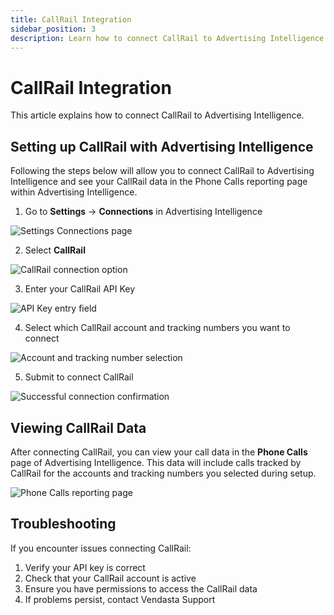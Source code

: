 ```yaml
---
title: CallRail Integration
sidebar_position: 3
description: Learn how to connect CallRail to Advertising Intelligence
---
```


# CallRail Integration

This article explains how to connect CallRail to Advertising Intelligence.

## Setting up CallRail with Advertising Intelligence

Following the steps below will allow you to connect CallRail to Advertising Intelligence and see your CallRail data in the Phone Calls reporting page within Advertising Intelligence.

1. Go to **Settings** → **Connections** in Advertising Intelligence

![Settings Connections page](./img/settings-connections.jpg)

2. Select **CallRail**

![CallRail connection option](./img/callrail-connection.jpg)

3. Enter your CallRail API Key

![API Key entry field](./img/api-key-entry.jpg)

4. Select which CallRail account and tracking numbers you want to connect

![Account and tracking number selection](./img/account-selection.jpg)

5. Submit to connect CallRail

![Successful connection confirmation](./img/connection-success.jpg)

## Viewing CallRail Data

After connecting CallRail, you can view your call data in the **Phone Calls** page of Advertising Intelligence. This data will include calls tracked by CallRail for the accounts and tracking numbers you selected during setup.

![Phone Calls reporting page](./img/phone-calls-view.jpg)

## Troubleshooting

If you encounter issues connecting CallRail:

1. Verify your API key is correct
2. Check that your CallRail account is active
3. Ensure you have permissions to access the CallRail data
4. If problems persist, contact Vendasta Support